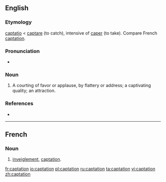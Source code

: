 ==English==

===Etymology===
{{etyl|la}} [[captatio]] < [[captare]] (to catch), intensive of [[caper]] (to take). Compare French [[#French|captation]].

===Pronunciation===
* {{IPA|/kæpˈteɪʃən/}}

===Noun===
{{en-noun}}

# {{obsolete}} A courting of favor or applause, by flattery or address; a captivating quality; an attraction.

===References===
* {{R:Webster 1913}}

----

==French==

===Noun===
{{fr-noun|f}}

# {{legal|lang=fr}} [[inveiglement]], [[#English|captation]].

[[fr:captation]]
[[io:captation]]
[[pl:captation]]
[[ru:captation]]
[[ta:captation]]
[[vi:captation]]
[[zh:captation]]